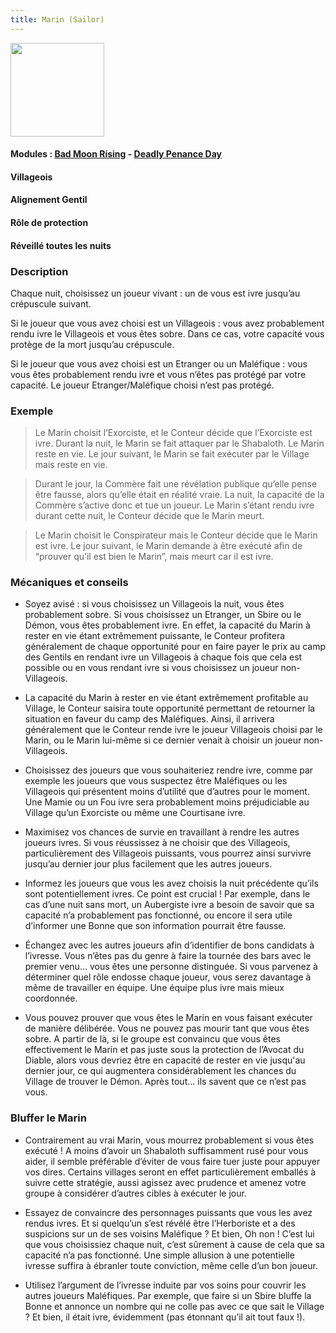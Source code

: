 ```yaml
---
title: Marin (Sailor)
---
```


<img src='/wiki/img/blood-on-the-clocktower/roles/marin.png' height='150' />

#### Modules : [Bad Moon Rising](../modules/bad-moon-rising) - [Deadly Penance Day](../modules/deadly-penance-day)
#### Villageois
#### Alignement Gentil
#### Rôle de protection
#### Réveillé toutes les nuits

### Description

Chaque nuit, choisissez un joueur vivant : un de vous est ivre jusqu’au crépuscule suivant.

Si le joueur que vous avez choisi est un Villageois : vous avez probablement rendu ivre le Villageois et vous êtes sobre. Dans ce cas, votre capacité vous protège de la mort jusqu’au crépuscule.

Si le joueur que vous avez choisi est un Etranger ou un Maléfique : vous vous êtes probablement rendu ivre et vous n’êtes pas protégé par votre capacité. Le joueur Etranger/Maléfique choisi n’est pas protégé.


### Exemple
> Le Marin choisit l’Exorciste, et le Conteur décide que l’Exorciste est ivre. Durant la nuit, le Marin se fait attaquer par le Shabaloth. Le Marin reste en vie. Le jour suivant, le Marin se fait exécuter par le Village mais reste en vie.

> Durant le jour, la Commère fait une révélation publique qu’elle pense être fausse, alors qu’elle était en réalité vraie. La nuit, la capacité de la Commère s’active donc et tue un joueur. Le Marin s’étant rendu ivre durant cette nuit, le Conteur décide que le Marin meurt.

> Le Marin choisit le Conspirateur mais le Conteur décide que le Marin est ivre. Le jour suivant, le Marin demande à être exécuté afin de “prouver qu’il est bien le Marin”, mais meurt car il est ivre.

### Mécaniques et conseils
- Soyez avisé : si vous choisissez un Villageois la nuit, vous êtes probablement sobre. Si vous choisissez un Etranger, un Sbire ou le Démon, vous êtes probablement ivre. En effet, la capacité du Marin à rester en vie étant extrêmement puissante, le Conteur profitera généralement de chaque opportunité pour en faire payer le prix au camp des Gentils en rendant ivre un Villageois à chaque fois que cela est possible ou en vous rendant ivre si vous choisissez un joueur non-Villageois.

- La capacité du Marin à rester en vie étant extrêmement profitable au Village, le Conteur saisira toute opportunité permettant de retourner la situation en faveur du camp des Maléfiques. Ainsi, il arrivera généralement que le Conteur rende ivre le joueur Villageois choisi par le Marin, ou le Marin lui-même si ce dernier venait à choisir un joueur non-Villageois. 

- Choisissez des joueurs que vous souhaiteriez rendre ivre, comme par exemple les joueurs que vous suspectez être Maléfiques ou les Villageois qui présentent moins d’utilité que d’autres pour le moment. Une Mamie ou un Fou ivre sera probablement moins préjudiciable au Village qu’un Exorciste ou même une Courtisane ivre.

- Maximisez vos chances de survie en travaillant à rendre les autres joueurs ivres. Si vous réussissez à ne choisir que des Villageois, particulièrement des Villageois puissants, vous pourrez ainsi survivre jusqu’au dernier jour plus facilement que les autres joueurs.

- Informez les joueurs que vous les avez choisis la nuit précédente qu’ils sont potentiellement ivres. Ce point est crucial ! Par exemple, dans le cas d’une nuit sans mort, un Aubergiste ivre a besoin de savoir que sa capacité n’a probablement pas fonctionné, ou encore il sera utile d’informer une Bonne que son information pourrait être fausse.

- Échangez avec les autres joueurs afin d’identifier de bons candidats à l’ivresse. Vous n’êtes pas du genre à faire la tournée des bars avec le premier venu… vous êtes une personne distinguée. Si vous parvenez à déterminer quel rôle endosse chaque joueur, vous serez davantage à même de travailler en équipe. Une équipe plus ivre mais mieux coordonnée.

- Vous pouvez prouver que vous êtes le Marin en vous faisant exécuter de manière délibérée. Vous ne pouvez pas mourir tant que vous êtes sobre. A partir de là, si le groupe est convaincu que vous êtes effectivement le Marin et pas juste sous la protection de l’Avocat du Diable, alors vous devriez être en capacité de rester en vie jusqu'au dernier jour, ce qui augmentera considérablement les chances du Village de trouver le Démon. Après tout… ils savent que ce n’est pas vous.
 
### Bluffer le Marin 
- Contrairement au vrai Marin, vous mourrez probablement si vous êtes exécuté ! A moins d’avoir un Shabaloth suffisamment rusé pour vous aider, il semble préférable d’éviter de vous faire tuer juste pour appuyer vos dires. Certains villages seront en effet particulièrement emballés à suivre cette stratégie, aussi agissez avec prudence et amenez votre groupe à considérer d’autres cibles à exécuter le jour.

- Essayez de convaincre des personnages puissants que vous les avez rendus ivres. Et si quelqu’un s’est révélé être l’Herboriste et a des suspicions sur un de ses voisins Maléfique ? Et bien, Oh non ! C’est lui que vous choisissiez chaque nuit, c’est sûrement à cause de cela que sa capacité n’a pas fonctionné. Une simple allusion à une potentielle ivresse suffira à ébranler toute conviction, même celle d’un bon joueur.   

- Utilisez l’argument de l’ivresse induite par vos soins pour couvrir les autres joueurs Maléfiques. Par exemple, que faire si un Sbire bluffe la Bonne et annonce un nombre qui ne colle pas avec ce que sait le Village ? Et bien, il était ivre, évidemment (pas étonnant qu’il ait tout faux !).

